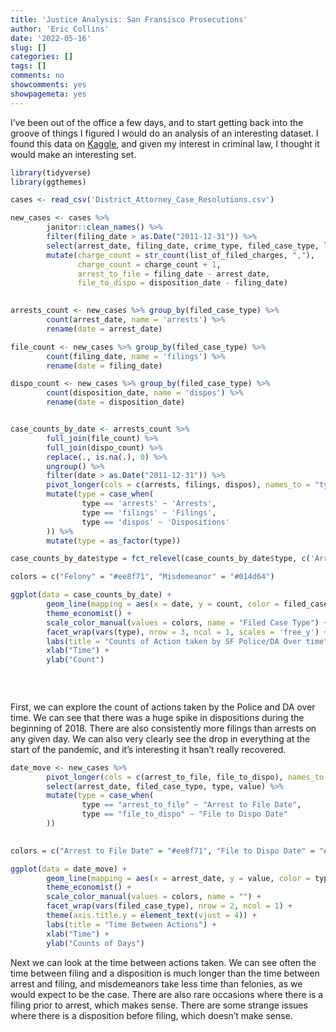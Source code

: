 ```yaml
---
title: 'Justice Analysis: San Fransisco Prosecutions'
author: 'Eric Collins'
date: '2022-05-16'
slug: []
categories: []
tags: []
comments: no
showcomments: yes
showpagemeta: yes
---
```


I've been out of the office a few days, and to start getting back into the groove of things I figured I would do an analysis of an interesting dataset. I found this data on [Kaggle](https://www.kaggle.com/datasets/vivovinco/district-attorney-case-resolutions), and given my interest in criminal law, I thought it would make an interesting set. 


```r
library(tidyverse)
library(ggthemes)

cases <- read_csv('District_Attorney_Case_Resolutions.csv')
```


```r

new_cases <- cases %>%
        janitor::clean_names() %>%
        filter(filing_date > as.Date("2011-12-31")) %>%
        select(arrest_date, filing_date, crime_type, filed_case_type, list_of_filed_charges, dv_case, disposition_date, case_status) %>%
        mutate(charge_count = str_count(list_of_filed_charges, ","),
               charge_count = charge_count + 1,
               arrest_to_file = filing_date - arrest_date,
               file_to_dispo = disposition_date - filing_date)
        

```

```r

arrests_count <- new_cases %>% group_by(filed_case_type) %>%
        count(arrest_date, name = 'arrests') %>%
        rename(date = arrest_date)

file_count <- new_cases %>% group_by(filed_case_type) %>%
        count(filing_date, name = 'filings') %>%
        rename(date = filing_date)

dispo_count <- new_cases %>% group_by(filed_case_type) %>%
        count(disposition_date, name = 'dispos') %>%
        rename(date = disposition_date)


case_counts_by_date <- arrests_count %>%
        full_join(file_count) %>%
        full_join(dispo_count) %>%
        replace(., is.na(.), 0) %>%
        ungroup() %>%
        filter(date > as.Date("2011-12-31")) %>%
        pivot_longer(cols = c(arrests, filings, dispos), names_to = "type", values_to = "count") %>%
        mutate(type = case_when(
                type == 'arrests' ~ 'Arrests',
                type == 'filings' ~ 'Filings',
                type == 'dispos' ~ 'Dispositions'
        )) %>%
        mutate(type = as_factor(type))

case_counts_by_date$type = fct_relevel(case_counts_by_date$type, c('Arrests', 'Filings', 'Dispositions'))

```

```r

colors = c("Felony" = "#ee8f71", "Misdemeanor" = "#014d64")

ggplot(data = case_counts_by_date) +
        geom_line(mapping = aes(x = date, y = count, color = filed_case_type), alpha = .7) +
        theme_economist() +
        scale_color_manual(values = colors, name = "Filed Case Type") +
        facet_wrap(vars(type), nrow = 3, ncol = 1, scales = 'free_y') +
        labs(title = "Counts of Action taken by SF Police/DA Over time") +
        xlab("Time") +
        ylab("Count") 
        
        
        
```
First, we can explore the count of actions taken by the Police and DA over time. We can see that there was a huge spike in dispositions during the beginning of 2018. There are also consistently more filings than arrests on any given day. We can also very clearly see the drop in everything at the start of the pandemic, and it's interesting it hsan't really recovered. 


```r
date_move <- new_cases %>%
        pivot_longer(cols = c(arrest_to_file, file_to_dispo), names_to = "type", values_to = "value") %>%
        select(arrest_date, filed_case_type, type, value) %>%
        mutate(type = case_when(
                type == "arrest_to_file" ~ "Arrest to File Date",
                type == "file_to_dispo" ~ "File to Dispo Date"
        ))
        
```


```r
colors = c("Arrest to File Date" = "#ee8f71", "File to Dispo Date" = "#014d64")

ggplot(data = date_move) +
        geom_line(mapping = aes(x = arrest_date, y = value, color = type), alpha = .5) +
        theme_economist() +
        scale_color_manual(values = colors, name = "") +
        facet_wrap(vars(filed_case_type), nrow = 2, ncol = 1) +
        theme(axis.title.y = element_text(vjust = 4)) +
        labs(title = "Time Between Actions") +
        xlab("Time") +
        ylab("Counts of Days")

```
Next we can look at the time between actions taken. We can see often the time between filing and a disposition is much longer than the time between arrest and filing, and misdemeanors take less time than felonies, as we would expect to be the case. There are also rare occasions where there is a filing prior to arrest, which makes sense. There are some strange issues where there is a disposition before filing, which doesn't make sense. 